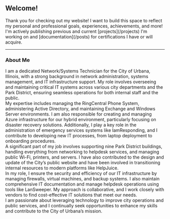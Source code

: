 
<div class="flex min-h-screen items-center justify-center">
  <section class="px-10 md:px-20 lg:px-32 xl:px-40 max-w-screen-xl mx-auto">
    <div class="mb-24 text-center">
      <h1 class="block antialiased font-sans my-5 text-center text-4xl font-bold leading-tight tracking-normal text-white md:text-5xl">
        Welcome!
      </h1>
      <p class="block antialiased font-sans my-5 mx-auto text-center text-lg font-normal leading-relaxed tracking-normal text-gray-200 md:text-xl lg:max-w-4xl">
        Thank you for checking out my website! I want to build this space to reflect my personal and professional goals, experiences, achievements, and more! I'm actively publishing previous and current [projects](/projects) I'm working on and [documentation](/posts) for certifications I have or will acquire.
      </p>
      <hr class="my-3 border-blue-gray-50" />
      <h3 class="block antialiased font-sans font-semibold mb-2 mt-3 text-center text-2xl leading-tight tracking-normal text-white">
        About Me
      </h3>
      <div class="block antialiased font-sans text-base leading-relaxed mb-4 font-normal text-gray-200">
        I am a dedicated Network/Systems Technician for the City of Urbana, Illinois, with a strong background in network administration, systems management, and IT infrastructure support. My role involves overseeing and maintaining critical IT systems across various city departments and the Park District, ensuring seamless operations for both internal staff and the public.
      </div>
      <div class="block antialiased font-sans text-base leading-relaxed mb-4 font-normal text-gray-200">
        My expertise includes managing the RingCentral Phone System, administering Active Directory, and maintaining Exchange and Windows Server environments. I am also responsible for creating and managing Azure infrastructure for our hybrid environment, particularly focusing on disaster recovery solutions. Additionally, I play a key role in the administration of emergency services systems like IamResponding, and I contribute to developing new IT processes, from laptop deployment to onboarding procedures.
      </div>
      <div class="block antialiased font-sans text-base leading-relaxed mb-4 font-normal text-gray-200">
        A significant part of my job involves supporting nine Park District buildings, handling everything from networking to helpdesk services, and managing public Wi-Fi, printers, and servers. I have also contributed to the design and update of the City’s public website and have been involved in transitioning internal resources to modern platforms like HelpJuice.
      </div>
      <div class="block antialiased font-sans text-base leading-relaxed mb-4 font-normal text-gray-200">
        In my role, I ensure the security and efficiency of our IT infrastructure by managing firewalls, virtual machines, and backup systems. I also maintain comprehensive IT documentation and manage helpdesk operations using tools like LanSweeper. My approach is collaborative, and I work closely with vendors to find cost-effective IT solutions that meet our needs.
      </div>
      <div class="block antialiased font-sans text-base leading-relaxed mb-4 font-normal text-gray-200">
        I am passionate about leveraging technology to improve city operations and public services, and I continually seek opportunities to enhance my skills and contribute to the City of Urbana’s mission.
      </div>
    </div>
  </section>
</div>
